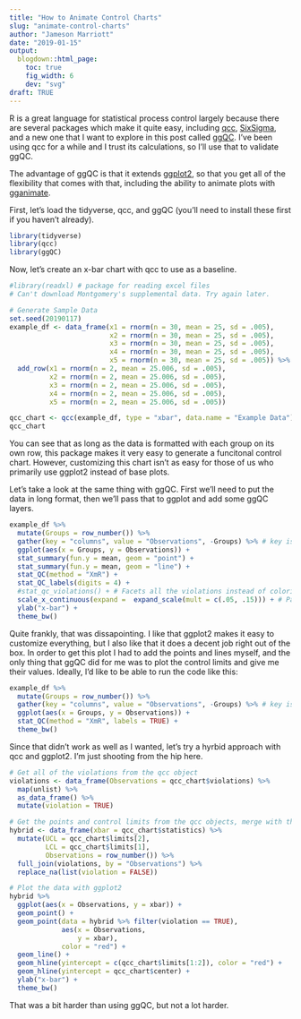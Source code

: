 ```yaml
---
title: "How to Animate Control Charts"
slug: "animate-control-charts"
author: "Jameson Marriott"
date: "2019-01-15"
output:
  blogdown::html_page:
    toc: true
    fig_width: 6
    dev: "svg"
draft: TRUE
---
```


R is a great language for statistical process control largely because there are several packages which make it quite easy, including [qcc](https://cran.r-project.org/package=qcc), [SixSigma](https://cran.r-project.org/package=SixSigma), and a new one that I want to explore in this post called [ggQC](http://rcontrolcharts.com/). I've been using qcc for a while and I trust its calculations, so I'll use that to validate ggQC. 

The advantage of ggQC is that it extends [ggplot2](https://ggplot2.tidyverse.org/), so that you get all of the flexibility that comes with that, including the ability to animate plots with [gganimate](https://github.com/thomasp85/gganimate). 

First, let's load the tidyverse, qcc, and ggQC (you'll need to install these first if you haven't already). 

```r
library(tidyverse)
library(qcc)
library(ggQC)
```

Now, let's create an x-bar chart with qcc to use as a baseline. 

```r
#library(readxl) # package for reading excel files
# Can't download Montgomery's supplemental data. Try again later. 

# Generate Sample Data
set.seed(20190117)
example_df <- data_frame(x1 = rnorm(n = 30, mean = 25, sd = .005),
                         x2 = rnorm(n = 30, mean = 25, sd = .005),
                         x3 = rnorm(n = 30, mean = 25, sd = .005),
                         x4 = rnorm(n = 30, mean = 25, sd = .005),
                         x5 = rnorm(n = 30, mean = 25, sd = .005)) %>%
  add_row(x1 = rnorm(n = 2, mean = 25.006, sd = .005),
          x2 = rnorm(n = 2, mean = 25.006, sd = .005),
          x3 = rnorm(n = 2, mean = 25.006, sd = .005),
          x4 = rnorm(n = 2, mean = 25.006, sd = .005),
          x5 = rnorm(n = 2, mean = 25.006, sd = .005))

qcc_chart <- qcc(example_df, type = "xbar", data.name = "Example Data")
qcc_chart
```

You can see that as long as the data is formatted with each group on its own row, this package makes it very easy to generate a funcitonal control chart. However, customizing this chart isn't as easy for those of us who primarily use ggplot2 instead of base plots. 

Let's take a look at the same thing with ggQC. First we'll need to put the data in long format, then we'll pass that to ggplot and add some ggQC layers. 

```r
example_df %>%
  mutate(Groups = row_number()) %>%
  gather(key = "columns", value = "Observations", -Groups) %>% # key is meaningless in this context.
  ggplot(aes(x = Groups, y = Observations)) +
  stat_summary(fun.y = mean, geom = "point") +
  stat_summary(fun.y = mean, geom = "line") +
  stat_QC(method = "XmR") +
  stat_QC_labels(digits = 4) +
  #stat_qc_violations() + # Facets all the violations instead of coloring the points.
  scale_x_continuous(expand =  expand_scale(mult = c(.05, .15))) + # Pad the x-axis
  ylab("x-bar") +
  theme_bw()
```

Quite frankly, that was dissapointing. I like that ggplot2 makes it easy to customize everything, but I also like that it does a decent job right out of the box. In order to get this plot I had to add the points and lines myself, and the only thing that ggQC did for me was to plot the control limits and give me their values. Ideally, I'd like to be able to run the code like this:

```r
example_df %>%
  mutate(Groups = row_number()) %>%
  gather(key = "columns", value = "Observations", -Groups) %>% # key is meaningless in this context.
  ggplot(aes(x = Groups, y = Observations)) +
  stat_QC(method = "XmR", labels = TRUE) +
  theme_bw()
```

Since that didn't work as well as I wanted, let's try a hyrbid approach with qcc and ggplot2. I'm just shooting from the hip here. 

```r
# Get all of the violations from the qcc object
violations <- data_frame(Observations = qcc_chart$violations) %>%
  map(unlist) %>%
  as_data_frame() %>%
  mutate(violation = TRUE)

# Get the points and control limits from the qcc objects, merge with the violations, and then identify the non-violations
hybrid <- data_frame(xbar = qcc_chart$statistics) %>%
  mutate(UCL = qcc_chart$limits[2],
         LCL = qcc_chart$limits[1],
         Observations = row_number()) %>%
  full_join(violations, by = "Observations") %>%
  replace_na(list(violation = FALSE))

# Plot the data with ggplot2
hybrid %>%
  ggplot(aes(x = Observations, y = xbar)) +
  geom_point() +
  geom_point(data = hybrid %>% filter(violation == TRUE),
             aes(x = Observations,
                 y = xbar),
             color = "red") +
  geom_line() +
  geom_hline(yintercept = c(qcc_chart$limits[1:2]), color = "red") +
  geom_hline(yintercept = qcc_chart$center) +
  ylab("x-bar") +
  theme_bw()
```

That was a bit harder than using ggQC, but not a lot harder. 